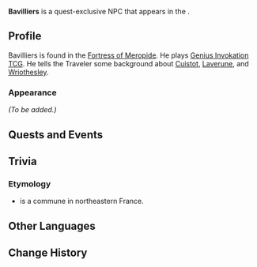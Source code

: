 {{Meta
<!-- Remove this template after adding the missing info -->
|missing_NPC_profile  = yes
<!--
|missing_NPC_idle     = yes
|missing_NPC_dialogue = yes
-->
}}
{{Character Infobox
|type             = Quest NPC
|image            = NPC Bavilliers.png
|realname         = <!-- Optional, if different from in-game name -->
|deceased         = <!-- Past (for deceased prior to events of the game) or free response -->
|region           = Fontaine
|location         = Fontaine
|affiliation      = 
|title            = 

|ancestry         = <!-- Clan/family -->
|father           = 
|mother           = 
|spouse           = 
|sibling          = 
|child            = 
|relative         = 

|voiceEN          = 
|voiceCN          = 
|voiceJP          = 
|voiceKR          = 
}}
'''Bavilliers''' is a quest-exclusive NPC that appears in the {{Quest|Into the Deepwater Murk}}.
<!--
==Location==
{{subst:#tag:gallery|
NPC Location {{subst:#titleparts:{{subst:PAGENAME}}}}.png{{subst:!}}{{subst:#titleparts:{{subst:PAGENAME}}}}'s location
NPC Location {{subst:#titleparts:{{subst:PAGENAME}}}} Context.png{{subst:!}}Additional context
}}
-->
==Profile==
<!--Detailed story/lore information goes here.-->
Bavilliers is found in the [[Fortress of Meropide]]. He plays [[Genius Invokation TCG]]. He tells the Traveler some background about [[Cuistot]], [[Laverune]], and [[Wriothesley]].

===Appearance===
<!--Keep appearance section short and concise. Limit to 2 paragraphs with 3-4 sentences each.-->
''(To be added.)''

==Quests and Events==
{{Quests and Events}}
<!--
==Idle Quotes==
{{Dialogue Start}}
: {{DIcon|Idle}} {{Tx}}
:: {{A|VO {{subst:#titleparts:{{subst:PAGENAME}}}} 01.ogg}} "{{Tx}}"
{{Dialogue End}}

==Dialogue==
{{Dialogue Start}}
:'''{{subst:#titleparts:{{subst:PAGENAME}}}}:''' 
:{{DIcon}}
{{Dialogue End}}
<!--
==Event Dialogue==
===Event Name===
{{Dialogue Start}}
:'''{{subst:#titleparts:{{subst:PAGENAME}}}}:'''
{{Dialogue End}}
-->
==Trivia ==
===Etymology===
* {{W|Bavilliers}} is a commune in northeastern France.

==Other Languages==
{{Other Languages
|default_hidden = 1
|en       = Bavilliers
|zhs      = 帕维耶
|zhs_rm   = Pàwéiyē
|zht      = 帕維耶
|zht_rm   = Pàwéiyé
|ja       = バヴィリエ
|ja_rm    = Bavirie
|ko       = 바빌리에
|es       = Bavilliers
|fr       = Bavilliers
|ru       = Бавилье
|th       = Bavilliers
|vi       = Bavilliers
|de       = Bavilliers
|id       = Bavilliers
|pt       = Bavilliers
|tr       = Bavilliers
|it       = Bavilliers
}}

==Change History==
{{Change History|4.1}}
<!--
==References==
{{Reflist}}
-->